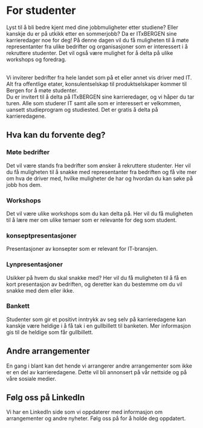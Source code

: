 
# For studenter

Lyst til å bli bedre kjent med dine jobbmuligheter etter studiene? Eller kanskje du er på utkikk etter en sommerjobb? Da er ITxBERGEN sine karrieredager noe for deg! På denne dagen vil du få muligheten til å møte representanter fra ulike bedrifter og organisasjoner som er interessert i å rekruttere studenter. Det vil også være mulighet for å delta på ulike workshops og foredrag.

<br />
Vi inviterer bedrifter fra hele landet som på et eller annet vis driver med IT. Alt
fra offentlige etater, konsulentselskap til produktselskaper kommer til Bergen for
å møte studenter.

<br />
Du er invitert til å delta på ITxBERGEN sine karrieredager, og vi håper du tar turen.
Alle som studerer IT samt alle som er interessert er velkommen, uansett studieprogram
og studiested. Det er gratis å delta på karrieredagene.

## Hva kan du forvente deg?

### Møte bedrifter

Det vil være stands fra bedrifter som ønsker å rekruttere studenter. Her vil du få muligheten til å snakke med representanter fra bedriften og få vite mer om hva de driver med, hvilke muligheter de har og hvordan du kan søke på jobb hos dem.

### Workshops

Det vil være ulike workshops som du kan delta på. Her vil du få muligheten til å lære mer om ulike temaer som er relevante for deg som student.

### konseptpresentasjoner

Presentasjoner av konsepter som er relevant for IT-bransjen.

### Lynpresentasjoner

Usikker på hvem du skal snakke med? Her vil du få muligheten til å få en kort presentasjon av bedriften, og deretter kan du bestemme om du vil snakke med dem eller ikke.

### Bankett

Studenter som gir et positivt inntrykk av seg selv på karrieredagene kan kanskje være heldige i å få tak i en gullbillett til banketen. Mer informasjon gis til de heldige som får gullbillett.

## Andre arrangementer

En gang i blant kan det hende vi arrangerer andre arrangementer som ikke er en del av karrieredagene. Dette vil bli annonsert på vår nettside og på våre sosiale medier.

## Følg oss på LinkedIn

Vi har en LinkedIn side som vi oppdaterer med informasjon om arrangementer og andre nyheter. Følg oss på <ExternalLink href="https://www.linkedin.com/company/itxbergen/" linkText="LinkedIn"/> for å holde deg oppdatert.
